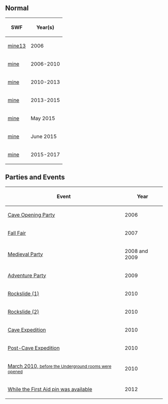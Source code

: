 {{NeedSWFs}}


==Normal==
<center>
{|class="wikitable"
!SWF!!Year(s)
|-
|[[Media:ArtworkRoomsMine13.swf|mine13]]||2006
|-
|[[Media:RoomsMine 1.swf|mine]]||2006-2010
|-
|[[Media:RoomsMine 2.swf|mine]]||2010-2013
|-
|[[Media:RoomsMine 3.swf|mine]]||2013-2015
|-
|[[Media:RoomsMine-May2015.swf|mine]]||May 2015
|-
|[[Media:RoomsMine-June2015.swf|mine]]||June 2015
|-
|[[Media:RoomsMine-2015.swf|mine]]||2015-2017
|}
</center>

==Parties and Events==
<center>
{|class="wikitable plainlinks"
!Event
!Year
|-
|[[Media:ArtworkRoomsMine12.swf|Cave Opening Party]]||2006
|-
|[[Media:RoomsMine-FallFair2007.swf|Fall Fair]]||2007
|-
|[[Media:Rooms0516Mine50.swf|Medieval Party]]||2008 and 2009
|-
|[[Media:RoomsMine-AdventureParty2009.swf|Adventure Party]]||2009
|-
|[[Media:RoomsMine-Rockslide1.swf|Rockslide (1)]]||2010
|-
|[[Media:RoomsMine-Rockslide2.swf|Rockslide (2)]]||2010
|-
|[[Media:RoomsMine-CaveExpedition.swf|Cave Expedition]]||2010
|-
|[[Media:RoomsMine-PostCaveExpedition.swf|Post-Cave Expedition]]||2010
|-
|[[Media:RoomsMine-March2010 1.swf|March 2010, <small>before the Underground rooms were opened</small>]]||2010
|-
|[[Media:RoomsMine-Nov292012.swf|While the First Aid pin was available]]||2012
|}
</center>

{{Places}}